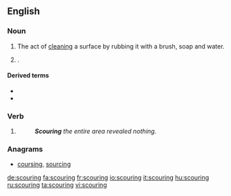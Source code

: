 ==English==

===Noun===
{{en-noun}}

#  The act of [[clean]]ing a surface by rubbing it with a brush, soap and water.
# {{context|of livestock|lang=en}} {{l|en|diarrhea|Diarrhea}}.

====Derived terms====
* {{l|en|scouring pad}}
* {{l|en|scouring brush}}

===Verb===
{{head|en|present participle}}

# {{present participle of|scour}}
#: '''''Scouring''' the entire area revealed nothing.''

===Anagrams===
* [[coursing#English|coursing]], [[sourcing#English|sourcing]]

[[de:scouring]]
[[fa:scouring]]
[[fr:scouring]]
[[io:scouring]]
[[it:scouring]]
[[hu:scouring]]
[[ru:scouring]]
[[ta:scouring]]
[[vi:scouring]]